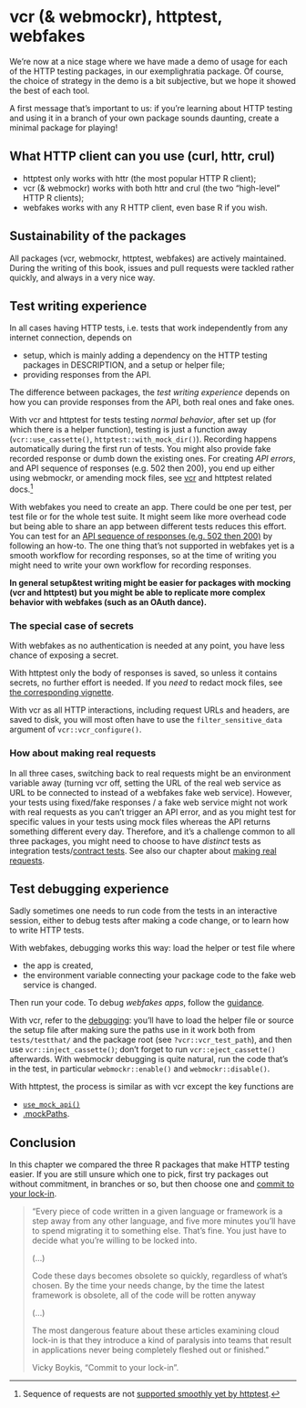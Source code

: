 # vcr (& webmockr), httptest, webfakes {#pkgs-comparison}

We're now at a nice stage where we have made a demo of usage for each of the HTTP testing packages, in our exemplighratia package.
Of course, the choice of strategy in the demo is a bit subjective, but we hope it showed the best of each tool.

::: {.alert .alert-dismissible .alert-primary} 
A first message that's important to us: if you're learning about HTTP testing and using it in a branch of your own package sounds daunting, create a minimal package for playing!
:::

## What HTTP client can you use (curl, httr, crul)

* httptest only works with httr (the most popular HTTP R client);
* vcr (& webmockr) works with both httr and crul (the two "high-level" HTTP R clients);
* webfakes works with any R HTTP client, even base R if you wish.

## Sustainability of the packages

All packages (vcr, webmockr, httptest, webfakes) are actively maintained.
During the writing of this book, issues and pull requests were tackled rather quickly, and always in a very nice way.

## Test writing experience

In all cases having HTTP tests, i.e. tests that work independently from any internet connection, depends on

* setup, which is mainly adding a dependency on the HTTP testing packages in DESCRIPTION, and a setup or helper file;
* providing responses from the API.

The difference between packages, the _test writing experience_ depends on how you can provide responses from the API, both real ones and fake ones.

With vcr and httptest for tests testing _normal behavior_, after set up (for which there is a helper function), testing is just a function away (`vcr::use_cassette()`, `httptest::with_mock_dir()`).
Recording happens automatically during the first run of tests.
You might also provide fake recorded response or dumb down the existing ones.
For creating _API errors_, and API sequence of responses (e.g. 502 then 200), you end up either using webmockr, or amending mock files, see [vcr](https://docs.ropensci.org/vcr/articles/cassette-manual-editing.html) and httptest related docs.[^seq-httptest]

[^seq-httptest]: Sequence of requests are not [supported smoothly yet by httptest](https://github.com/nealrichardson/httptest/issues/49).

With webfakes you need to create an app. 
There could be one per test, per test file or for the whole test suite.
It might seem like more overhead code but being able to share an app between different tests reduces this effort.
You can test for an [API sequence of responses (e.g. 502 then 200)](https://r-lib.github.io/webfakes/dev/articles/how-to.html#how-do-i-test-a-sequence-of-requests-) by following an how-to.
The one thing that's not supported in webfakes yet is a smooth workflow for recording responses, so at the time of writing you might need to write your own workflow for recording responses.

**In general setup&test writing might be easier for packages with mocking (vcr and httptest) but you might be able to replicate more complex behavior with webfakes (such as an OAuth dance).**

### The special case of secrets

With webfakes as no authentication is needed at any point, you have less chance of exposing a secret.

With httptest only the body of responses is saved, so unless it contains secrets, no further effort is needed. If you _need_ to redact mock files, see [the corresponding vignette](https://enpiar.com/r/httptest/articles/redacting.html).

With vcr as all HTTP interactions, including request URLs and headers, are saved to disk, you will most often have to use the `filter_sensitive_data` argument of `vcr::vcr_configure()`.

### How about making real requests

In all three cases, switching back to real requests might be an environment variable away (turning vcr off, setting the URL of the real web service as URL to be connected to instead of a webfakes fake web service).
However, your tests using fixed/fake responses / a fake web service might not work with real requests as you can't trigger an API error, and as you might test for specific values in your tests using mock files whereas the API returns something different every day.
Therefore, and it's a challenge common to all three packages, you might need to choose to have _distinct_ tests as integration tests/[contract tests](https://www.martinfowler.com/bliki/ContractTest.html).
See also our chapter about [making real requests](#real-requests-chapter).

## Test debugging experience

Sadly sometimes one needs to run code from the tests in an interactive session, either to debug tests after making a code change, or to learn how to write HTTP tests.

With webfakes, debugging works this way: load the helper or test file where 

* the app is created,
* the environment variable connecting your package code to the fake web service is changed.

Then run your code. To debug _webfakes apps_, follow the [guidance](https://r-lib.github.io/webfakes/dev/articles/how-to.html#how-can-i-debug-an-app-).

With vcr, refer to the [debugging](https://docs.ropensci.org/vcr/articles/debugging.html): you'll have to load the helper file or source the setup file after making sure the paths use in it work both from `tests/testthat/` and the package root (see `?vcr::vcr_test_path`), and then use `vcr::inject_cassette()`; don't forget to run `vcr::eject_cassette()` afterwards.
With webmockr debugging is quite natural, run the code that's in the test, in particular `webmockr::enable()` and `webmockr::disable()`. 

With httptest, the process is similar as with vcr except the key functions are

* [`use_mock_api()`](https://enpiar.com/r/httptest/reference/use_mock_api.html)
* [.mockPaths](https://enpiar.com/r/httptest/reference/mockPaths.html).

## Conclusion

In this chapter we compared the three R packages that make HTTP testing easier.
If you are still unsure which one to pick, first try packages out without commitment, in branches or so, but then choose one and [commit to your lock-in](http://veekaybee.github.io/2019/02/10/lockin/).

> "Every piece of code written in a given language or framework is a step away from any other language, and five more minutes you’ll have to spend migrating it to something else. That’s fine. You just have to decide what you’re willing to be locked into.
>
> (...)
>
> Code these days becomes obsolete so quickly, regardless of what’s chosen. By the time your needs change, by the time the latest framework is obsolete, all of the code will be rotten anyway
>
> (...)
>
> The most dangerous feature about these articles examining cloud lock-in is that they introduce a kind of paralysis into teams that result in applications never being completely fleshed out or finished."
>
> Vicky Boykis, "Commit to your lock-in".